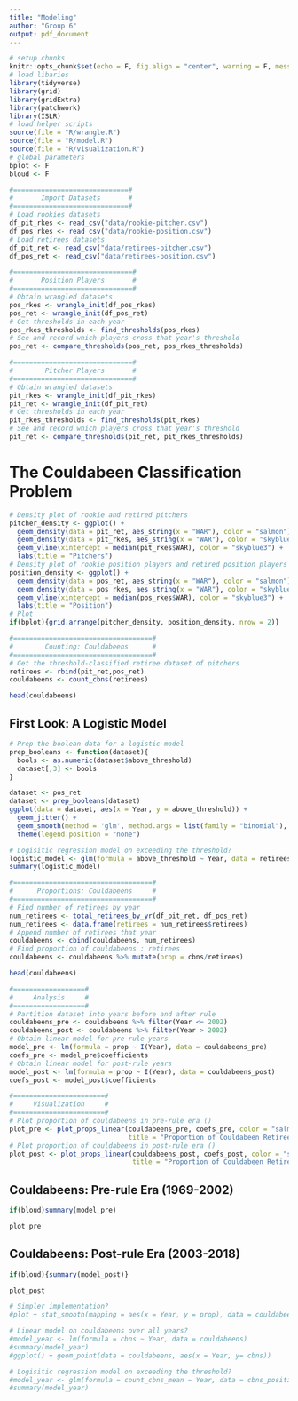 ```yaml
---
title: "Modeling"
author: "Group 6"
output: pdf_document
---
```


```r
# setup chunks
knitr::opts_chunk$set(echo = F, fig.align = "center", warning = F, message = F, fig.height = 4)
# load libaries
library(tidyverse)
library(grid)
library(gridExtra)
library(patchwork)
library(ISLR)
# load helper scripts
source(file = "R/wrangle.R")
source(file = "R/model.R")
source(file = "R/visualization.R")
# global parameters
bplot <- F
bloud <- F
```

```r
#=============================#
#       Import Datasets       #
#=============================#
# Load rookies datasets
df_pit_rkes <- read_csv("data/rookie-pitcher.csv")
df_pos_rkes <- read_csv("data/rookie-position.csv")
# Load retirees datasets
df_pit_ret <- read_csv("data/retirees-pitcher.csv")
df_pos_ret <- read_csv("data/retirees-position.csv")
```

```r
#==============================#
#       Position Players       #
#==============================#
# Obtain wrangled datasets
pos_rkes <- wrangle_init(df_pos_rkes)
pos_ret <- wrangle_init(df_pos_ret)
# Get thresholds in each year
pos_rkes_thresholds <- find_thresholds(pos_rkes)
# See and record which players cross that year's threshold
pos_ret <- compare_thresholds(pos_ret, pos_rkes_thresholds)
```

```r
#==============================#
#        Pitcher Players       #
#==============================#
# Obtain wrangled datasets
pit_rkes <- wrangle_init(df_pit_rkes)
pit_ret <- wrangle_init(df_pit_ret)
# Get thresholds in each year
pit_rkes_thresholds <- find_thresholds(pit_rkes)
# See and record which players cross that year's threshold
pit_ret <- compare_thresholds(pit_ret, pit_rkes_thresholds)
```

# The Couldabeen Classification Problem

```r
# Density plot of rookie and retired pitchers 
pitcher_density <- ggplot() +
  geom_density(data = pit_ret, aes_string(x = "WAR"), color = "salmon") +
  geom_density(data = pit_rkes, aes_string(x = "WAR"), color = "skyblue3") +
  geom_vline(xintercept = median(pit_rkes$WAR), color = "skyblue3") +
  labs(title = "Pitchers")
# Density plot of rookie position players and retired position players 
position_density <- ggplot() +
  geom_density(data = pos_ret, aes_string(x = "WAR"), color = "salmon") +
  geom_density(data = pos_rkes, aes_string(x = "WAR"), color = "skyblue3") +
  geom_vline(xintercept = median(pos_rkes$WAR), color = "skyblue3") +
  labs(title = "Position")
# Plot
if(bplot){grid.arrange(pitcher_density, position_density, nrow = 2)}
```

\newpage

```r
#===================================#
#        Counting: Couldabeens      #
#===================================#
# Get the threshold-classified retiree dataset of pitchers
retirees <- rbind(pit_ret,pos_ret)
couldabeens <- count_cbns(retirees)
```

```r
head(couldabeens)
```

## First Look: A Logistic Model

```r
# Prep the boolean data for a logistic model
prep_booleans <- function(dataset){
  bools <- as.numeric(dataset$above_threshold)
  dataset[,3] <- bools
}
```


```r
dataset <- pos_ret
dataset <- prep_booleans(dataset)
ggplot(data = dataset, aes(x = Year, y = above_threshold)) + 
  geom_jitter() +
  geom_smooth(method = 'glm', method.args = list(family = "binomial"), se = F) +
  theme(legend.position = "none")
```

```r
# Logisitic regression model on exceeding the threshold?
logistic_model <- glm(formula = above_threshold ~ Year, data = retirees, family = "binomial")
summary(logistic_model)
```

```r
#===================================#
#      Proportions: Couldabeens     #
#===================================#
# Find number of retirees by year
num_retirees <- total_retirees_by_yr(df_pit_ret, df_pos_ret)
num_retirees <- data.frame(retirees = num_retirees$retirees)
# Append number of retirees that year
couldabeens <- cbind(couldabeens, num_retirees)
# Find proportion of couldabeens : retirees
couldabeens <- couldabeens %>% mutate(prop = cbns/retirees)
```

```r
head(couldabeens)
```

```r
#==================#
#     Analysis     #
#==================#
# Partition dataset into years before and after rule
couldabeens_pre <- couldabeens %>% filter(Year <= 2002)
couldabeens_post <- couldabeens %>% filter(Year > 2002)
# Obtain linear model for pre-rule years
model_pre <- lm(formula = prop ~ I(Year), data = couldabeens_pre)
coefs_pre <- model_pre$coefficients
# Obtain linear model for post-rule years
model_post <- lm(formula = prop ~ I(Year), data = couldabeens_post)
coefs_post <- model_post$coefficients
```

```r
#=======================#
#     Visualization     #
#=======================#
# Plot proportion of couldabeens in pre-rule era ()
plot_pre <- plot_props_linear(couldabeens_pre, coefs_pre, color = "salmon", 
                              title = "Proportion of Couldabeen Retirees (1969-2002)")
# Plot proportion of couldabeens in post-rule era ()
plot_post <- plot_props_linear(couldabeens_post, coefs_post, color = "skyblue2", 
                               title = "Proportion of Couldabeen Retirees (2003-2018)")

```

\newpage

## Couldabeens: Pre-rule Era (1969-2002)

```r
if(bloud)summary(model_pre)
```

\bigskip
\bigskip

```r
plot_pre
```

\newpage

## Couldabeens: Post-rule Era (2003-2018)

```r
if(bloud){summary(model_post)}
```

\bigskip
\bigskip

```r
plot_post
```

```r
# Simpler implementation?
#plot + stat_smooth(mapping = aes(x = Year, y = prop), data = couldabeens_post, method = "lm", formula = prop ~ Year, se = F)
```

```r
# Linear model on couldabeens over all years?
#model_year <- lm(formula = cbns ~ Year, data = couldabeens)
#summary(model_year)
#ggplot() + geom_point(data = couldabeens, aes(x = Year, y= cbns))
```

```r
# Logisitic regression model on exceeding the threshold?
#model_year <- glm(formula = count_cbns_mean ~ Year, data = cbns_position, family = "binomial")
#summary(model_year)
```








